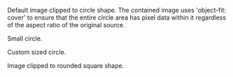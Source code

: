 
<Meta title="Media/ImageCircle" component={ImageCircle} />

Default image clipped to circle shape.
The contained image uses 'object-fit: cover' to ensure that the entire circle area has pixel data within it regardless of the aspect ratio of the original source.

<Canvas>
	<Story name="ImageCircle">
		<ImageCircle src="https://getflywheel.com/wp-content/uploads/2017/06/php-7-small.png" />
	</Story>
</Canvas>

Small circle.

<Canvas>
	<Story name="Small">
		<ImageCircle
			size="s"
			src="https://getflywheel.com/wp-content/uploads/2017/06/php-7-small.png"
		/>
	</Story>
</Canvas>

Custom sized circle.

<Canvas>
	<Story name="Custom Size">
		<ImageCircle
			size="100px"
			src="https://getflywheel.com/wp-content/uploads/2017/06/php-7-small.png"
		/>
	</Story>
</Canvas>

Image clipped to rounded square shape.

<Canvas>
	<Story name="Square">
		<ImageCircle
			size="s"
			square={true}
			src="https://getflywheel.com/wp-content/uploads/2017/06/php-7-small.png"
		/>
	</Story>
</Canvas>
